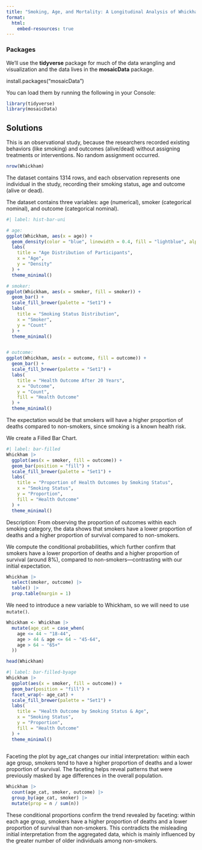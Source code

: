 ```yaml
---
title: "Smoking, Age, and Mortality: A Longitudinal Analysis of Whickham Data"
format: 
  html:
    embed-resources: true
---
```


### Packages

We'll use the **tidyverse** package for much of the data wrangling and visualization and the data lives in the **mosaicData** package.


install.packages("mosaicData")

You can load them by running the following in your Console:

```r
library(tidyverse) 
library(mosaicData) 
```



## Solutions

::: {#sol-1}

This is an observational study, because the researchers recorded existing behaviors (like smoking) and outcomes (alive/dead) without assigning treatments or interventions. No random assignment occurred.

:::  



::: {#sol-2}

```r
nrow(Whickham)
```

The dataset contains 1314 rows, and each observation represents one individual in the study, recording their smoking status, age and outcome (alive or dead).


:::



::: {#sol-3}

The dataset contains three variables: age (numerical), smoker (categorical nominal), and outcome (categorical nominal).

```r
#| label: hist-bar-uni

# age: 
ggplot(Whickham, aes(x = age)) +
  geom_density(color = "blue", linewidth = 0.4, fill = "lightblue", alpha = 0.4) +
  labs(
    title = "Age Distribution of Participants",
    x = "Age",
    y = "Density"
  ) +
  theme_minimal()

# smoker: 
ggplot(Whickham, aes(x = smoker, fill = smoker)) +
  geom_bar() +
  scale_fill_brewer(palette = "Set1") +
  labs(
    title = "Smoking Status Distribution",
    x = "Smoker",
    y = "Count"
  ) +
  theme_minimal() 


# outcome:  
ggplot(Whickham, aes(x = outcome, fill = outcome)) +
  geom_bar() +
  scale_fill_brewer(palette = "Set1") +
  labs(
    title = "Health Outcome After 20 Years",
    x = "Outcome",
    y = "Count",
    fill = "Health Outcome"
  ) +
  theme_minimal() 

```

:::  




::: {#sol-4}

The expectation would be that smokers will have a higher proportion of deaths compared to non-smokers, since smoking is a known health risk.

:::




::: {#sol-5}

We create a Filled Bar Chart.

```r
#| label: bar-filled
Whickham |> 
  ggplot(aes(x = smoker, fill = outcome)) +
  geom_bar(position = "fill") +
  scale_fill_brewer(palette = "Set1") +
  labs(
    title = "Proportion of Health Outcomes by Smoking Status",
    x = "Smoking Status",
    y = "Proportion",
    fill = "Health Outcome"
  ) +
  theme_minimal()

```

Description: From observing the proportion of outcomes within each smoking category, the data shows that smokers have a lower proportion of deaths and a higher proportion of survival compared to non-smokers.


We compute the conditional probabilities, which further confirm that smokers have a lower proportion of deaths and a higher proportion of survival (around 8%), compared to non-smokers—contrasting with our initial expectation.

```r
Whickham |> 
  select(smoker, outcome) |> 
  table() |>
  prop.table(margin = 1)
```


:::  




::: {#sol-6}

We need to introduce a new variable to Whickham, so we will need to use `mutate()`. 

```r
Whickham <- Whickham |> 
  mutate(age_cat = case_when(
    age <= 44 ~ "18-44",
    age > 44 & age <= 64 ~ "45-64",
    age > 64 ~ "65+"
  ))

head(Whickham)

```

:::


::: {#sol-7}


```r
#| label: bar-filled-byage
Whickham |> 
  ggplot(aes(x = smoker, fill = outcome)) +
  geom_bar(position = "fill") +
  facet_wrap(~ age_cat) +
  scale_fill_brewer(palette = "Set1") +
  labs(
    title = "Health Outcome by Smoking Status & Age",
    x = "Smoking Status",
    y = "Proportion",
    fill = "Health Outcome"
  ) +
  theme_minimal()
  
```

Faceting the plot by age_cat changes our initial interpretation: within each age group, smokers tend to have a higher proportion of deaths and a lower proportion of survival. The faceting helps reveal patterns that were previously masked by age differences in the overall population.

:::  



::: {#sol-8}


```r
Whickham |>
  count(age_cat, smoker, outcome) |>
  group_by(age_cat, smoker) |>
  mutate(prop = n / sum(n))
```

These conditional proportions confirm the trend revealed by faceting: within each age group, smokers have a higher proportion of deaths and a lower proportion of survival than non-smokers. This contradicts the misleading initial interpretation from the aggregated data, which is mainly influenced by the greater number of older individuals among non-smokers.

:::




